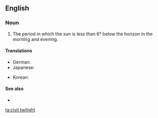 ==English==

===Noun===
{{en-noun|-|head=[[civil]] [[twilight]]}}

# The period in which the sun is less than 6° below the horizon in the morning and evening.

====Translations====
{{trans-top|period in which the sun is less than 6° below the horizon}}
* German: {{t|de|bürgerliche Dämmerung|f}}
* Japanese: {{t|ja|市民薄明|tr=[[しみんうすあかり]], shiminusuakai}}
{{trans-mid}}
* Korean: {{t|ko|시민박명|tr=siminbangmyeong}}
{{trans-bottom}}

====See also====
* {{pedialite|Twilight}}

[[ta:civil twilight]]